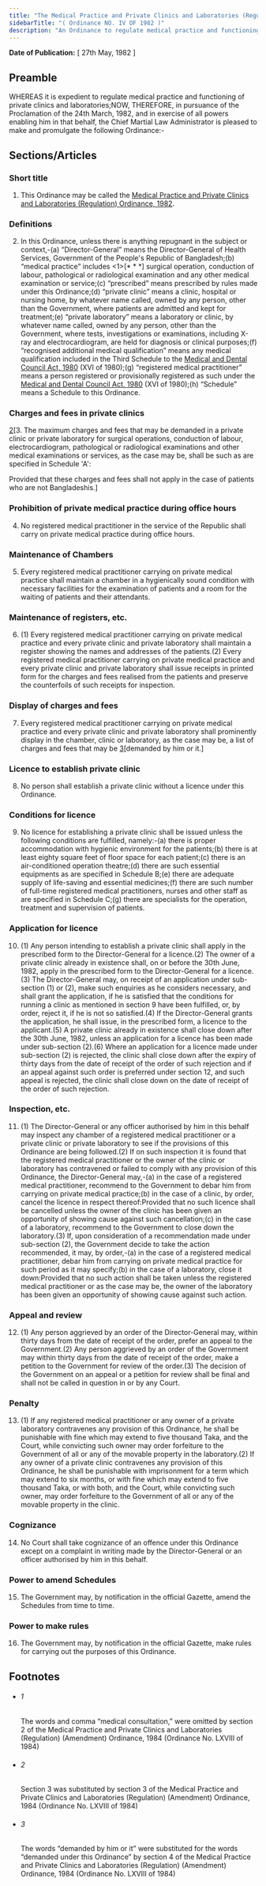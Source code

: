 ```yaml
---
title: "The Medical Practice and Private Clinics and Laboratories (Regulation) Ordinance, 1982"
sidebarTitle: "( Ordinance NO. IV OF 1982 )"
description: "An Ordinance to regulate medical practice and functioning of private clinics and laboratories."
---
```


**Date of Publication:** [ 27th May, 1982 ]

## Preamble

WHEREAS it is expedient to regulate medical practice and functioning of private clinics and laboratories;NOW, THEREFORE, in pursuance of the Proclamation of the 24th March, 1982, and in exercise of all powers enabling him in that behalf, the Chief Martial Law Administrator is pleased to make and promulgate the following Ordinance:-

## Sections/Articles

### Short title

1. This Ordinance may be called the [Medical Practice and Private Clinics and Laboratories (Regulation) Ordinance, 1982](/act-620.html "Medical Practice and Private Clinics and Laboratories (Regulation) Ordinance, 1982").

### Definitions

2. In this Ordinance, unless there is anything repugnant in the subject or context,-(a) “Director-General” means the Director-General of Health Services, Government of the People's Republic of Bangladesh;(b) “medical practice” includes <1>[\* \* \*] surgical operation, conduction of labour, pathological or radiological examination and any other medical examination or service;(c) “prescribed” means prescribed by rules made under this Ordinance;(d) “private clinic” means a clinic, hospital or nursing home, by whatever name called, owned by any person, other than the Government, where patients are admitted and kept for treatment;(e) “private laboratory” means a laboratory or clinic, by whatever name called, owned by any person, other than the Government, where tests, investigations or examinations, including X-ray and electrocardiogram, are held for diagnosis or clinical purposes;(f) “recognised additional medical qualification” means any medical qualification included in the Third Schedule to the [Medical and Dental Council Act, 1980](/act-600.html "Medical and Dental Council Act, 1980") (XVI of 1980);(g) “registered medical practitioner” means a person registered or provisionally registered as such under the [Medical and Dental Council Act, 1980](/act-600.html "Medical and Dental Council Act, 1980") (XVI of 1980);(h) “Schedule” means a Schedule to this Ordinance.

### Charges and fees in private clinics

[2](1)[3. The maximum charges and fees that may be demanded in a private clinic or private laboratory for surgical operations, conduction of labour, electrocardiogram, pathological or radiological examinations and other medical examinations or services, as the case may be, shall be such as are specified in Schedule 'A':

Provided that these charges and fees shall not apply in the case of patients who are not Bangladeshis.]

### Prohibition of private medical practice during office hours

4. No registered medical practitioner in the service of the Republic shall carry on private medical practice during office hours.

### Maintenance of Chambers

5. Every registered medical practitioner carrying on private medical practice shall maintain a chamber in a hygienically sound condition with necessary facilities for the examination of patients and a room for the waiting of patients and their attendants.

### Maintenance of registers, etc.

6. (1) Every registered medical practitioner carrying on private medical practice and every private clinic and private laboratory shall maintain a register showing the names and addresses of the patients.(2) Every registered medical practitioner carrying on private medical practice and every private clinic and private laboratory shall issue receipts in printed form for the charges and fees realised from the patients and preserve the counterfoils of such receipts for inspection.

### Display of charges and fees

7. Every registered medical practitioner carrying on private medical practice and every private clinic and private laboratory shall prominently display in the chamber, clinic or laboratory, as the case may be, a list of charges and fees that may be [3](1)[demanded by him or it.]

### Licence to establish private clinic

8. No person shall establish a private clinic without a licence under this Ordinance.

### Conditions for licence

9. No licence for establishing a private clinic shall be issued unless the following conditions are fulfilled, namely:-(a) there is proper accommodation with hygienic environment for the patients;(b) there is at least eighty square feet of floor space for each patient;(c) there is an air-conditioned operation theatre;(d) there are such essential equipments as are specified in Schedule B;(e) there are adequate supply of life-saving and essential medicines;(f) there are such number of full-time registered medical practitioners, nurses and other staff as are specified in Schedule C;(g) there are specialists for the operation, treatment and supervision of patients.

### Application for licence

10. (1) Any person intending to establish a private clinic shall apply in the prescribed form to the Director-General for a licence.(2) The owner of a private clinic already in existence shall, on or before the 30th June, 1982, apply in the prescribed form to the Director-General for a licence.(3) The Director-General may, on receipt of an application under sub-section (1) or (2), make such enquiries as he considers necessary, and shall grant the application, if he is satisfied that the conditions for running a clinic as mentioned in section 9 have been fulfilled, or, by order, reject it, if he is not so satisfied.(4) If the Director-General grants the application, he shall issue, in the prescribed form, a licence to the applicant.(5) A private clinic already in existence shall close down after the 30th June, 1982, unless an application for a licence has been made under sub-section (2).(6) Where an application for a licence made under sub-section (2) is rejected, the clinic shall close down after the expiry of thirty days from the date of receipt of the order of such rejection and if an appeal against such order is preferred under section 12, and such appeal is rejected, the clinic shall close down on the date of receipt of the order of such rejection.

### Inspection, etc.

11. (1) The Director-General or any officer authorised by him in this behalf may inspect any chamber of a registered medical practitioner or a private clinic or private laboratory to see if the provisions of this Ordinance are being followed.(2) If on such inspection it is found that the registered medical practitioner or the owner of the clinic or laboratory has contravened or failed to comply with any provision of this Ordinance, the Director-General may,-(a) in the case of a registered medical practitioner, recommend to the Government to debar him from carrying on private medical practice;(b) in the case of a clinic, by order, cancel the licence in respect thereof:Provided that no such licence shall be cancelled unless the owner of the clinic has been given an opportunity of showing cause against such cancellation;(c) in the case of a laboratory, recommend to the Government to close down the laboratory.(3) If, upon consideration of a recommendation made under sub-section (2), the Government decide to take the action recommended, it may, by order,-(a) in the case of a registered medical practitioner, debar him from carrying on private medical practice for such period as it may specify;(b) in the case of a laboratory, close it down:Provided that no such action shall be taken unless the registered medical practitioner or as the case may be, the owner of the laboratory has been given an opportunity of showing cause against such action.

### Appeal and review

12. (1) Any person aggrieved by an order of the Director-General may, within thirty days from the date of receipt of the order, prefer an appeal to the Government.(2) Any person aggrieved by an order of the Government may within thirty days from the date of receipt of the order, make a petition to the Government for review of the order.(3) The decision of the Government on an appeal or a petition for review shall be final and shall not be called in question in or by any Court.

### Penalty

13. (1) If any registered medical practitioner or any owner of a private laboratory contravenes any provision of this Ordinance, he shall be punishable with fine which may extend to five thousand Taka, and the Court, while convicting such owner may order forfeiture to the Government of all or any of the movable property in the laboratory.(2) If any owner of a private clinic contravenes any provision of this Ordinance, he shall be punishable with imprisonment for a term which may extend to six months, or with fine which may extend to five thousand Taka, or with both, and the Court, while convicting such owner, may order forfeiture to the Government of all or any of the movable property in the clinic.

### Cognizance

14. No Court shall take cognizance of an offence under this Ordinance except on a complaint in writing made by the Director-General or an officer authorised by him in this behalf.

### Power to amend Schedules

15. The Government may, by notification in the official Gazette, amend the Schedules from time to time.

### Power to make rules

16. The Government may, by notification in the official Gazette, make rules for carrying out the purposes of this Ordinance.

## Footnotes

- ###### 1

  The words and comma “medical consultation,” were omitted by section 2 of the Medical Practice and Private Clinics and Laboratories (Regulation) (Amendment) Ordinance, 1984 (Ordinance No. LXVIII of 1984)

- ###### 2

  Section 3 was substituted by section 3 of the Medical Practice and Private Clinics and Laboratories (Regulation) (Amendment) Ordinance, 1984 (Ordinance No. LXVIII of 1984)

- ###### 3

  The words “demanded by him or it” were substituted for the words “demanded under this Ordinance” by section 4 of the Medical Practice and Private Clinics and Laboratories (Regulation) (Amendment) Ordinance, 1984 (Ordinance No. LXVIII of 1984)
